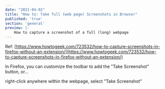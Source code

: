 ```yaml
---
date: "2021-04-02"
title: "How to: Take full (web page) Screenshots in Browser"
published: 'true'
section: 'general'
preview: |-
    How to capture a screenshot of a full (long) webpage
---
```


Ref: [https://www.howtogeek.com/723532/how-to-capture-screenshots-in-firefox-without-an-extension/](https://www.howtogeek.com/723532/how-to-capture-screenshots-in-firefox-without-an-extension/)

In Firefox, you can customize the toolbar to add the "Take Screenshot" button, or...

right-click anywhere within the webpage, select "Take Screenshot"

<CenteredImage
    width="608"
    height="243"
    layout="responsive"
    alt="a hammer on an old wood board with nails in it"
    src="https://rushinglabs-docs.s3.us-east-2.amazonaws.com/full-page-screenshot_docs.webp"
/>